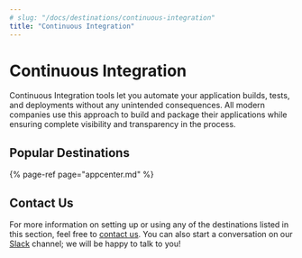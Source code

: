 ```yaml
---
# slug: "/docs/destinations/continuous-integration"
title: "Continuous Integration"
---
```


# Continuous Integration

Continuous Integration tools let you automate your application builds, tests, and deployments without any unintended consequences. All modern companies use this approach to build and package their applications while ensuring complete visibility and transparency in the process.

## Popular Destinations

{% page-ref page="appcenter.md" %}

## Contact Us

For more information on setting up or using any of the destinations listed in this section, feel free to [contact us](mailto:%20docs@rudderstack.com). You can also start a conversation on our [Slack](https://rudderstack.com/join-rudderstack-slack-community) channel; we will be happy to talk to you!
